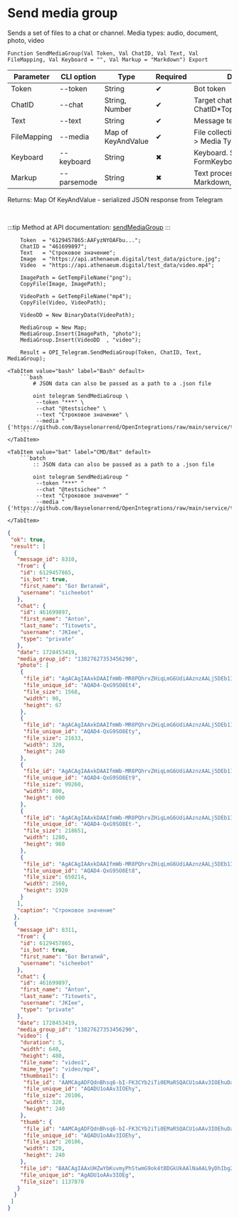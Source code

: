 ﻿---
sidebar_position: 7
---


# Send media group
 Sends a set of files to a chat or channel. Media types: audio, document, photo, video



`Function SendMediaGroup(Val Token, Val ChatID, Val Text, Val FileMapping, Val Keyboard = "", Val Markup = "Markdown") Export`

  | Parameter | CLI option | Type | Required | Description |
  |-|-|-|-|-|
  | Token | --token | String | &#x2714; | Bot token |
  | ChatID | --chat | String, Number | &#x2714; | Target chat ID or ChatID*TopicID |
  | Text | --text | String | &#x2714; | Message text |
  | FileMapping | --media | Map of KeyAndValue | &#x2714; | File collection: Key > File, Value > Media Type |
  | Keyboard | --keyboard | String | &#x2716; | Keyboard. See FormKeyboardFromButtonArray |
  | Markup | --parsemode | String | &#x2716; | Text processing type (HTML, Markdown, MarkdownV2) |

  
  Returns:  Map Of KeyAndValue - serialized JSON response from Telegram

<br/>

:::tip
Method at API documentation: [sendMediaGroup](https://core.telegram.org/bots/api#sendmediagroup)
:::
<br/>



```bsl title="1C:Enterprise/OneScript code example"
    Token  = "6129457865:AAFyzNYOAFbu...";
    ChatID = "461699897";
    Text   = "Строковое значение";
    Image  = "https://api.athenaeum.digital/test_data/picture.jpg";
    Video  = "https://api.athenaeum.digital/test_data/video.mp4";

    ImagePath = GetTempFileName("png");
    CopyFile(Image, ImagePath);

    VideoPath = GetTempFileName("mp4");
    CopyFile(Video, VideoPath);

    VideoDD = New BinaryData(VideoPath);

    MediaGroup = New Map;
    MediaGroup.Insert(ImagePath, "photo");
    MediaGroup.Insert(VideoDD  , "video");

    Result = OPI_Telegram.SendMediaGroup(Token, ChatID, Text, MediaGroup);
```
 

 <Tabs>
  
    <TabItem value="bash" label="Bash" default>
        ```bash
            # JSON data can also be passed as a path to a .json file
            
            oint telegram SendMediaGroup \
             --token "***" \
             --chat "@testsichee" \
             --text "Строковое значение" \
             --media "{'https://github.com/Bayselonarrend/OpenIntegrations/raw/main/service/test_data/document.docx':'document','C:\\Users\\Administrator\\AppData\\Local\\Temp\\u5whmlsfipu.docx':'document'}"
        ```
    </TabItem>
  
    <TabItem value="bat" label="CMD/Bat" default>
        ```batch
            :: JSON data can also be passed as a path to a .json file
            
            oint telegram SendMediaGroup ^
             --token "***" ^
             --chat "@testsichee" ^
             --text "Строковое значение" ^
             --media "{'https://github.com/Bayselonarrend/OpenIntegrations/raw/main/service/test_data/document.docx':'document','C:\\Users\\Administrator\\AppData\\Local\\Temp\\u5whmlsfipu.docx':'document'}"
        ```
    </TabItem>
</Tabs>


```json title="Result"
{
 "ok": true,
 "result": [
  {
   "message_id": 8310,
   "from": {
    "id": 6129457865,
    "is_bot": true,
    "first_name": "Бот Виталий",
    "username": "sicheebot"
   },
   "chat": {
    "id": 461699897,
    "first_name": "Anton",
    "last_name": "Titowets",
    "username": "JKIee",
    "type": "private"
   },
   "date": 1728453419,
   "media_group_id": "13827627353456290",
   "photo": [
    {
     "file_id": "AgACAgIAAxkDAAIfmWb-MR8PQhrvZHiqLmG6UdiAAznzAALj5DEb1I7wSxB3bmqDIveAAQADAgADcwADNgQ",
     "file_unique_id": "AQAD4-QxG9SO8Et4",
     "file_size": 1568,
     "width": 90,
     "height": 67
    },
    {
     "file_id": "AgACAgIAAxkDAAIfmWb-MR8PQhrvZHiqLmG6UdiAAznzAALj5DEb1I7wSxB3bmqDIveAAQADAgADbQADNgQ",
     "file_unique_id": "AQAD4-QxG9SO8Ety",
     "file_size": 21633,
     "width": 320,
     "height": 240
    },
    {
     "file_id": "AgACAgIAAxkDAAIfmWb-MR8PQhrvZHiqLmG6UdiAAznzAALj5DEb1I7wSxB3bmqDIveAAQADAgADeAADNgQ",
     "file_unique_id": "AQAD4-QxG9SO8Et9",
     "file_size": 99260,
     "width": 800,
     "height": 600
    },
    {
     "file_id": "AgACAgIAAxkDAAIfmWb-MR8PQhrvZHiqLmG6UdiAAznzAALj5DEb1I7wSxB3bmqDIveAAQADAgADeQADNgQ",
     "file_unique_id": "AQAD4-QxG9SO8Et-",
     "file_size": 218651,
     "width": 1280,
     "height": 960
    },
    {
     "file_id": "AgACAgIAAxkDAAIfmWb-MR8PQhrvZHiqLmG6UdiAAznzAALj5DEb1I7wSxB3bmqDIveAAQADAgADdwADNgQ",
     "file_unique_id": "AQAD4-QxG9SO8Et8",
     "file_size": 650214,
     "width": 2560,
     "height": 1920
    }
   ],
   "caption": "Строковое значение"
  },
  {
   "message_id": 8311,
   "from": {
    "id": 6129457865,
    "is_bot": true,
    "first_name": "Бот Виталий",
    "username": "sicheebot"
   },
   "chat": {
    "id": 461699897,
    "first_name": "Anton",
    "last_name": "Titowets",
    "username": "JKIee",
    "type": "private"
   },
   "date": 1728453419,
   "media_group_id": "13827627353456290",
   "video": {
    "duration": 5,
    "width": 640,
    "height": 480,
    "file_name": "video1",
    "mime_type": "video/mp4",
    "thumbnail": {
     "file_id": "AAMCAgADFQdnBhsq6-bI-FK3CYb2iTi0EMaRSQACU1oAAv3IOEhuDaGGTZyj9AEAB20AAzYE",
     "file_unique_id": "AQADU1oAAv3IOEhy",
     "file_size": 20106,
     "width": 320,
     "height": 240
    },
    "thumb": {
     "file_id": "AAMCAgADFQdnBhsq6-bI-FK3CYb2iTi0EMaRSQACU1oAAv3IOEhuDaGGTZyj9AEAB20AAzYE",
     "file_unique_id": "AQADU1oAAv3IOEhy",
     "file_size": 20106,
     "width": 320,
     "height": 240
    },
    "file_id": "BAACAgIAAxUHZwYbKuvmyPhStwmG9ok4tBDGkUkAAlNaAAL9yDhIbg2hhk2co_Q2BA",
    "file_unique_id": "AgADU1oAAv3IOEg",
    "file_size": 1137878
   }
  }
 ]
}
```
